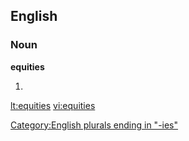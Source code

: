 ==English==

===Noun===
'''equities'''

# {{plural of|[[equity]]}}

[[Category:English plurals ending in "-ies"]]

[[lt:equities]]
[[vi:equities]]